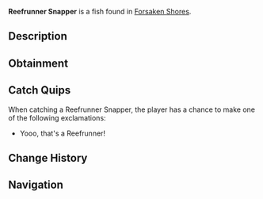 {{FishInfobox
|image          = Reefrunner Snapper.png
|rarity         = Rare
|sea            = First Sea
|location       = [[Forsaken Shores]]
|sublocation    = 
|sources        = Fishing Rod
|radar_location = 
|prog_speed     = -30
|xp             = 200
|weather        = 
|time           = Day
|season         = 
|bait           = Insect
|base_weight    = 25
|base_value     = 750
|weight_range   = 17
|base_chance    = 35
|base_resil     = 25
}}
'''Reefrunner Snapper''' is a {{Rarity|Rare}} fish found in [[Forsaken Shores]].

== Description ==
{{Description|Bold yet wary, the Reefunner Snapper darts around reefs. A popular, rare catch for reef fishers.|Bestiary Entry}}

== Obtainment ==
{{Description|commonly caught in Forsaken Shores.|Bestiary Hint}}
{{Fish Availability|
Forsaken Shores/Coral Reef
Forsaken Shores/Freshwater Pond
Forsaken Shores/Surrounding Ocean
|top_rods      = 
Leviathan's Fang Rod\262233.47\155206.67;
Free Spirit Rod\249073.52\143883.25;
Trident Rod\228847.99\132199.49;
Krampus's Rod\201816.78\98293.77;
Magma Rod\196641.99\95773.42;
Plastic Rod\161940.47\78872.23;
Flimsy Rod\118700.8\127223.4;
Great Rod of Oscar\191591.22\110110.57;
Nocturnal Rod\68403.16\104974.31;
Training Rod\98229.62\82095.02;
Ethereal Prism Rod\186220.95\108032.55;
Astralhook Rod\185947.66\107753.62;
No-Life Rod\184206.51\108758.94;
Seraphic Rod\182221.42\106725.74;
Rod Of The Forgotten Fang\169471.54\99356.12;
Challenger's Rod\166508.57\98232.83;
Blazebringer Rod\160066.55\94707.47;
Rod Of The Depths\151773.06\89232.67;
Zeus Rod\150286.7\88920.97;
Verdant Shear Rod\149208.03\88435.52;
Rod Of The Exalted One\148246.26\86470.64;
Depthseeker Rod\137642.6\81619.08;
Avalanche Rod\123504.97\73248.34;
Volcanic Rod\117201.99\69345.56;
Steady Rod\50992.12\23679.68
|recommended   = Trident Rod
}}

== Catch Quips ==
When catching a Reefrunner Snapper, the player has a chance to make one of the following exclamations:
* Yooo, that's a Reefrunner!

== Change History ==
{{Change History|{{subst:Current Version}}}}

== Navigation ==
{{Fish Navbox|Forsaken Shores}}